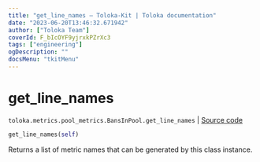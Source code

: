 ```yaml
---
title: "get_line_names — Toloka-Kit | Toloka documentation"
date: "2023-06-20T13:46:32.671942"
author: ["Toloka Team"]
coverId: F_bIcOYF9yjrxkPZrXc3
tags: ["engineering"]
ogDescription: ""
docsMenu: "tkitMenu"
---
```


# get_line_names

`toloka.metrics.pool_metrics.BansInPool.get_line_names` | [Source code](https://github.com/Toloka/toloka-kit/blob/v1.2.0/src/metrics/pool_metrics.py#L512)

```python
get_line_names(self)
```

Returns a list of metric names that can be generated by this class instance.